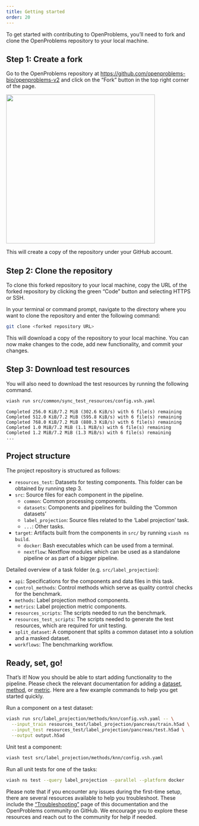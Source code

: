```yaml
---
title: Getting started
order: 20
---
```


To get started with contributing to OpenProblems, you'll need to fork and clone the OpenProblems repository to your local machine.

## Step 1: Create a fork

Go to the OpenProblems repository at [https://github.com/openproblems-bio/openproblems-v2](https://github.com/openproblems-bio/openproblems-v2) and click on the "Fork" button in the top right corner of the page.

![](https://i.imgur.com/fUcpLYl.png){width=400px}


This will create a copy of the repository under your GitHub account. 


## Step 2: Clone the repository
To clone this forked repository to your local machine, copy the URL of the forked repository by clicking the green "Code" button and selecting HTTPS or SSH.

In your terminal or command prompt, navigate to the directory where you want to clone the repository and enter the following command:

```bash
git clone <forked repository URL>
```

This will download a copy of the repository to your local machine. You can now make changes to the code, add new functionality, and commit your changes.

## Step 3: Download test resources

You will also need to download the test resources by running the following command.

```bash
viash run src/common/sync_test_resources/config.vsh.yaml
```

    Completed 256.0 KiB/7.2 MiB (302.6 KiB/s) with 6 file(s) remaining
    Completed 512.0 KiB/7.2 MiB (595.8 KiB/s) with 6 file(s) remaining
    Completed 768.0 KiB/7.2 MiB (880.3 KiB/s) with 6 file(s) remaining
    Completed 1.0 MiB/7.2 MiB (1.1 MiB/s) with 6 file(s) remaining    
    Completed 1.2 MiB/7.2 MiB (1.3 MiB/s) with 6 file(s) remaining
    ...

## Project structure

The project repository is structured as follows:

* `resources_test`: Datasets for testing components. This folder can be obtained by running step 3.
* `src`: Source files for each component in the pipeline.
  - `common`: Common processing components.
  - `datasets`: Components and pipelines for building the 'Common datasets'
  - `label_projection`: Source files related to the 'Label projection' task.
  - `...`: Other tasks.
* `target`: Artifacts built from the components in `src/` by running `viash ns build`.
  - `docker`: Bash executables which can be used from a terminal.
  - `nextflow`: Nextflow modules which can be used as a standalone pipeline or as part of a bigger pipeline.

Detailed overview of a task folder (e.g. `src/label_projection`):

* `api`: Specifications for the components and data files in this task.
* `control_methods`: Control methods which serve as quality control checks for the benchmark.
* `methods`: Label projection method components.
* `metrics`: Label projection metric components.
* `resources_scripts`: The scripts needed to run the benchmark.
* `resources_test_scripts`: The scripts needed to generate the test resources, which are required for unit testing.
* `split_dataset`: A component that splits a common dataset into a solution and a masked dataset.
* `workflows`: The benchmarking workflow.

## Ready, set, go!

That's it! Now you should be able to start adding functionality to the pipeline.
Please check the relevant documentation for adding a [dataset](add_a_dataset.qmd), 
[method](add_a_method.qmd), or [metric](add_a_metric.qmd). Here are a few example
commands to help you get started quickly.

Run a component on a test dataset:

```bash
viash run src/label_projection/methods/knn/config.vsh.yaml -- \
  --input_train resources_test/label_projection/pancreas/train.h5ad \
  --input_test resources_test/label_projection/pancreas/test.h5ad \
  --output output.h5ad
```

Unit test a component:

```bash
viash test src/label_projection/methods/knn/config.vsh.yaml
```

Run all unit tests for one of the tasks:

```bash
viash ns test --query label_projection --parallel --platform docker
```

Please note that if you encounter any issues during the first-time setup, there are several resources available to help you troubleshoot. These include the ["Troubleshooting"](../more_information/troubleshooting.qmd) page of this documentation and the OpenProblems community on GitHub. We encourage you to explore these resources and reach out to the community for help if needed.